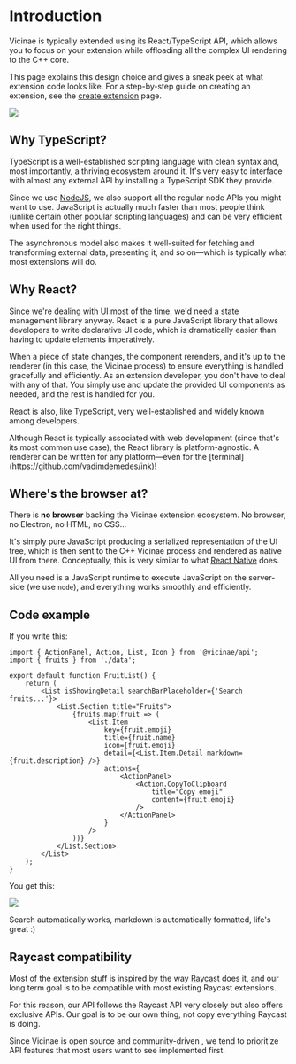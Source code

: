 # Introduction

Vicinae is typically extended using its React/TypeScript API, which allows you to focus on your extension while offloading all the complex UI rendering to the C++ core.

This page explains this design choice and gives a sneak peek at what extension code looks like. For a step-by-step guide on creating an extension, see the [create extension](/extensions/create) page.

![](/extensions/code.png)

## Why TypeScript?

TypeScript is a well-established scripting language with clean syntax and, most importantly, a thriving ecosystem around it. It's very easy to interface with almost any external API by installing a TypeScript SDK they provide.

Since we use [NodeJS](https://nodejs.org/en), we also support all the regular node APIs you might want to use. JavaScript is actually much faster than most people think (unlike certain other popular scripting languages) and can be very efficient when used for the right things.

The asynchronous model also makes it well-suited for fetching and transforming external data, presenting it, and so on—which is typically what most extensions will do.

## Why React?

Since we're dealing with UI most of the time, we'd need a state management library anyway. React is a pure JavaScript library that allows developers to write declarative UI code, which is dramatically easier than having to update elements imperatively.

When a piece of state changes, the component rerenders, and it's up to the renderer (in this case, the Vicinae process) to ensure everything is handled gracefully and efficiently. As an extension developer, you don't have to deal with any of that. You simply use and update the provided UI components as needed, and the rest is handled for you.

React is also, like TypeScript, very well-established and widely known among developers.

<Note>
Although React is typically associated with web development (since that's its most common use case), the React library is platform-agnostic. A renderer can be written for any platform—even for the [terminal](https://github.com/vadimdemedes/ink)!
</Note>

## Where's the browser at?

There is **no browser** backing the Vicinae extension ecosystem. No browser, no Electron, no HTML, no CSS...

It's simply pure JavaScript producing a serialized representation of the UI tree, which is then sent to the C++ Vicinae process and rendered as native UI from there. Conceptually, this is very similar to what [React Native]() does.

All you need is a JavaScript runtime to execute JavaScript on the server-side (we use `node`), and everything works smoothly and efficiently.

## Code example

If you write this:

```tsx
import { ActionPanel, Action, List, Icon } from '@vicinae/api';
import { fruits } from './data';

export default function FruitList() {
	return (
		<List isShowingDetail searchBarPlaceholder={'Search fruits...'}>
			<List.Section title="Fruits">
				{fruits.map(fruit => (
					<List.Item 
						key={fruit.emoji}
						title={fruit.name} 
						icon={fruit.emoji} 
						detail={<List.Item.Detail markdown={fruit.description} />}
						actions={
							<ActionPanel>
								<Action.CopyToClipboard 
									title="Copy emoji" 
									content={fruit.emoji} 
								/>
							</ActionPanel>
						}
					/>
				))}
			</List.Section>
		</List>
	);
}
```

You get this:

![](/extensions/intro-example.png)

Search automatically works, markdown is automatically formatted, life's great :)

## Raycast compatibility

Most of the extension stuff is inspired by the way [Raycast](https://developers.raycast.com/) does it, and our long term goal is to be compatible with most existing Raycast extensions.

For this reason, our API follows the Raycast API very closely but also offers exclusive APIs. Our goal is to be our own thing, not copy everything Raycast is doing.

<Note>
Since Vicinae is open source and community-driven , we tend to prioritize API features that most users want to see implemented first.
</Note>
